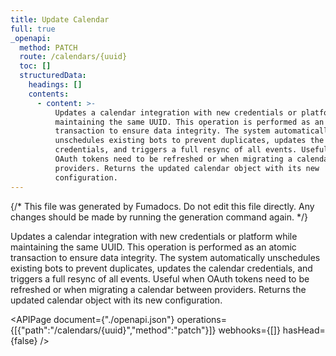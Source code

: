 ```yaml
---
title: Update Calendar
full: true
_openapi:
  method: PATCH
  route: /calendars/{uuid}
  toc: []
  structuredData:
    headings: []
    contents:
      - content: >-
          Updates a calendar integration with new credentials or platform while
          maintaining the same UUID. This operation is performed as an atomic
          transaction to ensure data integrity. The system automatically
          unschedules existing bots to prevent duplicates, updates the calendar
          credentials, and triggers a full resync of all events. Useful when
          OAuth tokens need to be refreshed or when migrating a calendar between
          providers. Returns the updated calendar object with its new
          configuration.
---
```


{/* This file was generated by Fumadocs. Do not edit this file directly. Any changes should be made by running the generation command again. */}

Updates a calendar integration with new credentials or platform while maintaining the same UUID. This operation is performed as an atomic transaction to ensure data integrity. The system automatically unschedules existing bots to prevent duplicates, updates the calendar credentials, and triggers a full resync of all events. Useful when OAuth tokens need to be refreshed or when migrating a calendar between providers. Returns the updated calendar object with its new configuration.

<APIPage document={"./openapi.json"} operations={[{"path":"/calendars/{uuid}","method":"patch"}]} webhooks={[]} hasHead={false} />